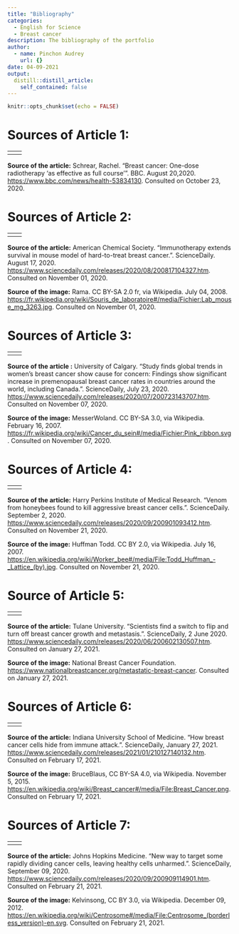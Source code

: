 ```yaml
---
title: "Bibliography"
categories: 
  - English for Science
  - Breast cancer 
description: The bibliography of the portfolio
author:
  - name: Pinchon Audrey
    url: {}
date: 04-09-2021
output:
  distill::distill_article:
    self_contained: false
---
```


```r
knitr::opts_chunk$set(echo = FALSE)
```

# Sources of Article 1: 
|  
| --- | --- |
|  |  |
**Source of the article:** Schrear, Rachel. “Breast cancer: One-dose radiotherapy ‘as effective as full course’”. BBC. August 20,2020. <https://www.bbc.com/news/health-53834130>. Consulted on October 23, 2020.


# Sources of Article 2: 
|  
| --- | --- |
|  |  |
**Source of the article:** American Chemical Society. "Immunotherapy extends survival in mouse model of hard-to-treat breast cancer.". ScienceDaily. August 17, 2020. <https://www.sciencedaily.com/releases/2020/08/200817104327.htm>. Consulted on November 01, 2020.

**Source of the image:** Rama. CC BY-SA 2.0 fr, via Wikipedia. July 04, 2008. <https://fr.wikipedia.org/wiki/Souris_de_laboratoire#/media/Fichier:Lab_mouse_mg_3263.jpg>. Consulted on November 01, 2020.


# Sources of Article 3: 
|  
| --- | --- |
|  |  |
**Source of the article :** University of Calgary. "Study finds global trends in women's breast cancer show cause for concern: Findings show significant increase in premenopausal breast cancer rates in countries around the world, including Canada.". ScienceDaily, July 23, 2020. <https://www.sciencedaily.com/releases/2020/07/200723143707.htm>. Consulted on November 07, 2020.

**Source of the image:** MesserWoland. CC BY-SA 3.0, via Wikipedia. February 16, 2007. <https://fr.wikipedia.org/wiki/Cancer_du_sein#/media/Fichier:Pink_ribbon.svg>. Consulted on November 07, 2020.


# Sources of Article 4: 
|  
| --- | --- |
|  |  |
**Source of the article:** Harry Perkins Institute of Medical Research. "Venom from honeybees found to kill aggressive breast cancer cells.". ScienceDaily. September 2, 2020. <https://www.sciencedaily.com/releases/2020/09/200901093412.htm>. Consulted on November 21, 2020.

**Source of the image:** Huffman Todd. CC BY 2.0, via Wikipedia. July 16, 2007. <https://en.wikipedia.org/wiki/Worker_bee#/media/File:Todd_Huffman_-_Lattice_(by).jpg>. Consulted on November 21, 2020.


# Source of Article 5: 
|  
| --- | --- |
|  |  |
**Source of the article:** Tulane University. "Scientists find a switch to flip and turn off breast cancer growth and metastasis.”. ScienceDaily, 2 June 2020. <https://www.sciencedaily.com/releases/2020/06/200602130507.htm>. Consulted on January 27, 2021.

**Source of the image:** National Breast Cancer Foundation. <https://www.nationalbreastcancer.org/metastatic-breast-cancer>. Consulted on January 27, 2021.


# Sources of Article 6: 
|  
| --- | --- |
|  |  |
**Source of the article:** Indiana University School of Medicine. "How breast cancer cells hide from immune attack.”. ScienceDaily, January 27, 2021. <https://www.sciencedaily.com/releases/2021/01/210127140132.htm>. Consulted on February 17, 2021.

**Source of the image:** BruceBlaus, CC BY-SA 4.0, via Wikipedia. November 5, 2015. <https://en.wikipedia.org/wiki/Breast_cancer#/media/File:Breast_Cancer.png>. Consulted on February 17, 2021.


# Sources of Article 7: 
|  
| --- | --- |
|  |  |
**Source of the article:** Johns Hopkins Medicine. "New way to target some rapidly dividing cancer cells, leaving healthy cells unharmed.". ScienceDaily, September 09, 2020. <https://www.sciencedaily.com/releases/2020/09/200909114901.htm>. Consulted on February 21, 2021.

**Source of the image:** Kelvinsong, CC BY 3.0, via Wikipedia. December 09, 2012. <https://en.wikipedia.org/wiki/Centrosome#/media/File:Centrosome_(borderless_version)-en.svg>. Consulted on February 21, 2021.


